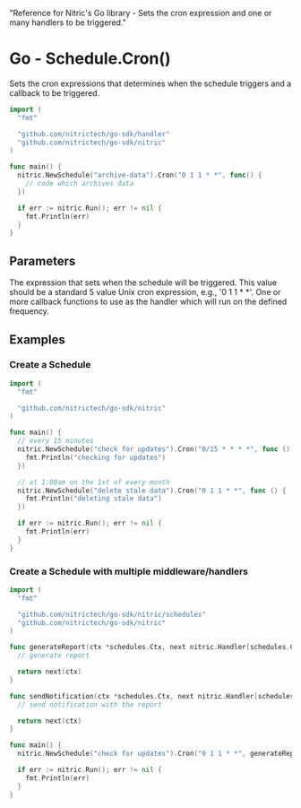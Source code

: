   "Reference for Nitric's Go library - Sets the cron expression and one or many handlers to be triggered."

# Go - Schedule.Cron()

Sets the cron expressions that determines when the schedule triggers and a callback to be triggered.

```go
import (
  "fmt"

  "github.com/nitrictech/go-sdk/handler"
  "github.com/nitrictech/go-sdk/nitric"
)

func main() {
  nitric.NewSchedule("archive-data").Cron("0 1 1 * *", func() {
    // code which archives data
  })

  if err := nitric.Run(); err != nil {
    fmt.Println(err)
  }
}
```

## Parameters

<Properties>
  <Property name="expression" required type="string">
    The expression that sets when the schedule will be triggered. This value
    should be a standard 5 value Unix cron expression, e.g., '0 1 1 * *'.
  </Property>
  <Property name="middleware" required type="...interface{}">
    One or more callback functions to use as the handler which will run on the
    defined frequency.
  </Property>
</Properties>

## Examples

### Create a Schedule

```go
import (
  "fmt"

  "github.com/nitrictech/go-sdk/nitric"
)

func main() {
  // every 15 minutes
  nitric.NewSchedule("check for updates").Cron("0/15 * * * *", func () {
    fmt.Println("checking for updates")
  })

  // at 1:00am on the 1st of every month
  nitric.NewSchedule("delete stale data").Cron("0 1 1 * *", func () {
    fmt.Println("deleting stale data")
  })

  if err := nitric.Run(); err != nil {
    fmt.Println(err)
  }
}
```

### Create a Schedule with multiple middleware/handlers

```go
import (
  "fmt"

  "github.com/nitrictech/go-sdk/nitric/schedules"
  "github.com/nitrictech/go-sdk/nitric"
)

func generateReport(ctx *schedules.Ctx, next nitric.Handler[schedules.Ctx]) (*schedules.Ctx, error) {
  // generate report

  return next(ctx)
}

func sendNotification(ctx *schedules.Ctx, next nitric.Handler[schedules.Ctx]) (*schedules.Ctx, error) {
  // send notification with the report

  return next(ctx)
}

func main() {
  nitric.NewSchedule("check for updates").Cron("0 1 1 * *", generateReport, sendNotification)

  if err := nitric.Run(); err != nil {
    fmt.Println(err)
  }
}
```
